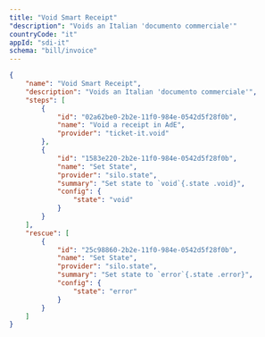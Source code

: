 ```yaml
---
title: "Void Smart Receipt"
"description": "Voids an Italian 'documento commerciale'"
countryCode: "it"
appId: "sdi-it"
schema: "bill/invoice"
---
```

```json
{
    "name": "Void Smart Receipt",
    "description": "Voids an Italian 'documento commerciale'",
    "steps": [
        {
            "id": "02a62be0-2b2e-11f0-984e-0542d5f28f0b",
            "name": "Void a receipt in AdE",
            "provider": "ticket-it.void"
        },
        {
            "id": "1583e220-2b2e-11f0-984e-0542d5f28f0b",
            "name": "Set State",
            "provider": "silo.state",
            "summary": "Set state to `void`{.state .void}",
            "config": {
                "state": "void"
            }
        }
    ],
    "rescue": [
        {
            "id": "25c98860-2b2e-11f0-984e-0542d5f28f0b",
            "name": "Set State",
            "provider": "silo.state",
            "summary": "Set state to `error`{.state .error}",
            "config": {
                "state": "error"
            }
        }
    ]
}
```